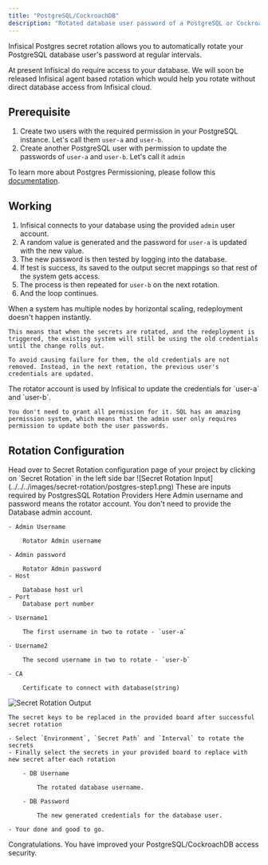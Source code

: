 ```yaml
---
title: "PostgreSQL/CockroachDB"
description: "Rotated database user password of a PostgreSQL or Cockroach DB"
---
```


Infisical Postgres secret rotation allows you to automatically rotate your PostgreSQL database user's password at regular intervals.

<Warning>
	At present Infisical do require access to your database. We will soon be released Infisical agent based rotation which would help you rotate without direct database access from Infisical cloud.
</Warning>

## Prerequisite

1. Create two users with the required permission in your PostgreSQL instance. Let's call them `user-a` and `user-b`.
2. Create another PostgreSQL user with permission to update the passwords of `user-a` and `user-b`. Let's call it `admin`

To learn more about Postgres Permissioning, please follow this [documentation](https://www.postgresql.org/docs/9.1/sql-grant.html).

## Working

1. Infisical connects to your database using the provided `admin` user account.
2. A random value is generated and the password for `user-a` is updated with the new value.
3. The new password is then tested by logging into the database.
4. If test is success, its saved to the output secret mappings so that rest of the system gets access.
5. The process is then repeated for `user-b` on the next rotation.
6. And the loop continues.

<AccordionGroup>
  <Accordion title="Why can't we delete the other user when rotating?">
  	When a system has multiple nodes by horizontal scaling, redeployment doesn't happen instantly.

	This means that when the secrets are rotated, and the redeployment is triggered, the existing system will still be using the old credentials until the change rolls out. 

	To avoid causing failure for them, the old credentials are not removed. Instead, in the next rotation, the previous user's credentials are updated.
  </Accordion>
  <Accordion title="Why do you need root user account?">
	The rotator account is used by Infisical to update the credentials for `user-a` and `user-b`. 

	You don't need to grant all permission for it. SQL has an amazing permission system, which means that the admin user only requires permission to update both the user passwords.
  </Accordion>
</AccordionGroup>

## Rotation Configuration

<Steps>
  <Step title="Open Secret Rotation Page">
	Head over to Secret Rotation configuration page of your project by clicking on `Secret Rotation` in the left side bar 
  </Step>
  <Step title="Click on PostgresSQL Card" />
  <Step title="Provide the inputs">
![Secret Rotation Input](../../../images/secret-rotation/postgres-step1.png)
  	These are inputs required by PostgresSQL Rotation Providers

<Info>
	Here Admin username and password means the rotator account. You don't need to provide the Database admin account.
</Info>

	- Admin Username

		Rotator Admin username

	- Admin password

		Rotator Admin password
	- Host 
		
		Database host url
	- Port 
		Database port number

	- Username1
	
		The first username in two to rotate - `user-a`

	- Username2

		The second username in two to rotate - `user-b`

	- CA
		
		Certificate to connect with database(string)  
  </Step>
  <Step title="Configure the output secret mapping">

![Secret Rotation Output](../../../images/secret-rotation/postgres-step2.png)

  	The secret keys to be replaced in the provided board after successful secret rotation

	- Select `Environment`, `Secret Path` and `Interval` to rotate the secrets
	- Finally select the secrets in your provided board to replace with new secret after each rotation

		- DB Username

			The rotated database username.

		- DB Password

			The new generated credentials for the database user.

	- Your done and good to go.
  </Step>
</Steps>

Congratulations. You have improved your PostgreSQL/CockroachDB access security. 

